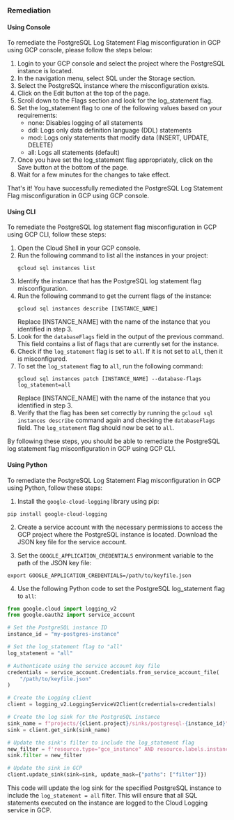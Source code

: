 ### Remediation

#### Using Console

To remediate the PostgreSQL Log Statement Flag misconfiguration in GCP using GCP console, please follow the steps below:

1. Login to your GCP console and select the project where the PostgreSQL instance is located.
2. In the navigation menu, select SQL under the Storage section.
3. Select the PostgreSQL instance where the misconfiguration exists.
4. Click on the Edit button at the top of the page.
5. Scroll down to the Flags section and look for the log_statement flag.
6. Set the log_statement flag to one of the following values based on your requirements:
   - none: Disables logging of all statements
   - ddl: Logs only data definition language (DDL) statements
   - mod: Logs only statements that modify data (INSERT, UPDATE, DELETE)
   - all: Logs all statements (default)
7. Once you have set the log_statement flag appropriately, click on the Save button at the bottom of the page.
8. Wait for a few minutes for the changes to take effect.

That's it! You have successfully remediated the PostgreSQL Log Statement Flag misconfiguration in GCP using GCP console.

#### Using CLI

To remediate the PostgreSQL log statement flag misconfiguration in GCP using GCP CLI, follow these steps:

1. Open the Cloud Shell in your GCP console.
2. Run the following command to list all the instances in your project:
   ```
   gcloud sql instances list
   ```
3. Identify the instance that has the PostgreSQL log statement flag misconfiguration.
4. Run the following command to get the current flags of the instance:
   ```
   gcloud sql instances describe [INSTANCE_NAME]
   ```
   Replace [INSTANCE_NAME] with the name of the instance that you identified in step 3.
5. Look for the `databaseFlags` field in the output of the previous command. This field contains a list of flags that are currently set for the instance.
6. Check if the `log_statement` flag is set to `all`. If it is not set to `all`, then it is misconfigured.
7. To set the `log_statement` flag to `all`, run the following command:
   ```
   gcloud sql instances patch [INSTANCE_NAME] --database-flags log_statement=all
   ```
   Replace [INSTANCE_NAME] with the name of the instance that you identified in step 3.
8. Verify that the flag has been set correctly by running the `gcloud sql instances describe` command again and checking the `databaseFlags` field. The `log_statement` flag should now be set to `all`.

By following these steps, you should be able to remediate the PostgreSQL log statement flag misconfiguration in GCP using GCP CLI.

#### Using Python

To remediate the PostgreSQL Log Statement Flag misconfiguration in GCP using Python, follow these steps:

1. Install the `google-cloud-logging` library using pip: 

```
pip install google-cloud-logging
```

2. Create a service account with the necessary permissions to access the GCP project where the PostgreSQL instance is located. Download the JSON key file for the service account.

3. Set the `GOOGLE_APPLICATION_CREDENTIALS` environment variable to the path of the JSON key file:

```
export GOOGLE_APPLICATION_CREDENTIALS=/path/to/keyfile.json
```

4. Use the following Python code to set the PostgreSQL log_statement flag to `all`:

```python
from google.cloud import logging_v2
from google.oauth2 import service_account

# Set the PostgreSQL instance ID
instance_id = "my-postgres-instance"

# Set the log_statement flag to "all"
log_statement = "all"

# Authenticate using the service account key file
credentials = service_account.Credentials.from_service_account_file(
    "/path/to/keyfile.json"
)

# Create the Logging client
client = logging_v2.LoggingServiceV2Client(credentials=credentials)

# Create the log sink for the PostgreSQL instance
sink_name = f"projects/{client.project}/sinks/postgresql-{instance_id}"
sink = client.get_sink(sink_name)

# Update the sink's filter to include the log_statement flag
new_filter = f'resource.type="gce_instance" AND resource.labels.instance_id="{instance_id}" AND textPayload:"log_statement = {log_statement}"'
sink.filter = new_filter

# Update the sink in GCP
client.update_sink(sink=sink, update_mask={"paths": ["filter"]})
```

This code will update the log sink for the specified PostgreSQL instance to include the `log_statement = all` filter. This will ensure that all SQL statements executed on the instance are logged to the Cloud Logging service in GCP.

